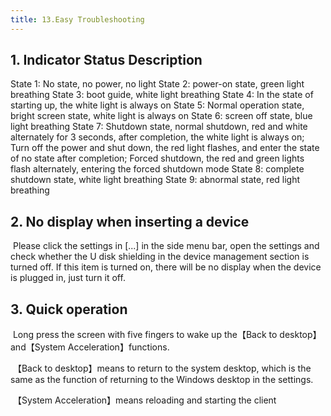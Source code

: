 ```yaml
---
title: 13.Easy Troubleshooting
---
```




## 1. Indicator Status Description

State 1: No state, no power, no light
State 2: power-on state, green light breathing
State 3: boot guide, white light breathing
State 4: In the state of starting up, the white light is always on
State 5: Normal operation state, bright screen state, white light is always on
State 6: screen off state, blue light breathing
State 7: Shutdown state, normal shutdown, red and white alternately for 3 seconds, after completion, the white light is always on;
              Turn off the power and shut down, the red light flashes, and enter the state of no state after completion;
              Forced shutdown, the red and green lights flash alternately, entering the forced shutdown mode
State 8: complete shutdown state, white light breathing
State 9: abnormal state, red light breathing

## 2. No display when inserting a device

​	Please click the settings in [...] in the side menu bar, open the settings and check whether the U disk shielding in the device management section is turned off. If this item is turned on, there will be no display when the device is plugged in, just turn it off.

## 3. Quick operation

​		 Long press the screen with five fingers to wake up the【Back to desktop】and【System Acceleration】functions.

​		【Back to desktop】means to return to the system desktop, which is the same as the function of returning to the Windows desktop in the settings.

​		【System Acceleration】means reloading and starting the client
